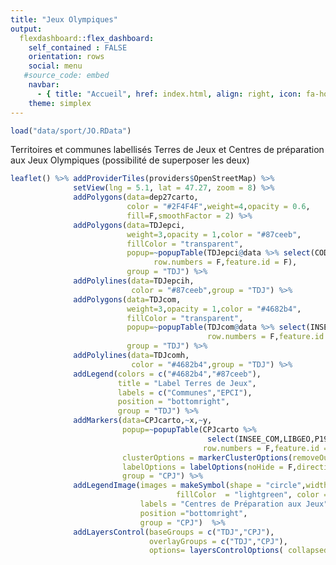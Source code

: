 ```yaml
---
title: "Jeux Olympiques"
output: 
  flexdashboard::flex_dashboard:
    self_contained : FALSE
    orientation: rows
    social: menu
   #source_code: embed
    navbar:
      - { title: "Accueil", href: index.html, align: right, icon: fa-home }
    theme: simplex
---
```


```r
load("data/sport/JO.RData")
```


Territoires et communes labellisés Terres de Jeux et Centres de préparation aux Jeux Olympiques (possibilité de superposer les deux)

```r

leaflet() %>% addProviderTiles(providers$OpenStreetMap) %>% 
              setView(lng = 5.1, lat = 47.27, zoom = 8) %>%
              addPolygons(data=dep27carto,
                          color = "#2F4F4F",weight=4,opacity = 0.6,
                          fill=F,smoothFactor = 2) %>%
              addPolygons(data=TDJepci,
                          weight=3,opacity = 1,color = "#87ceeb",
                          fillColor = "transparent",
                          popup=~popupTable(TDJepci@data %>% select(CODE_EPCI,LIBGEO,P19_POP),
                                row.numbers = F,feature.id = F),
                          group = "TDJ") %>% 
              addPolylines(data=TDJepcih,
                           color = "#87ceeb",group = "TDJ") %>%
              addPolygons(data=TDJcom,
                          weight=3,opacity = 1,color = "#4682b4",
                          fillColor = "transparent",
                          popup=~popupTable(TDJcom@data %>% select(INSEE_COM,NOM,POPULATION),
                                            row.numbers = F,feature.id = F),
                          group = "TDJ") %>% 
              addPolylines(data=TDJcomh,
                           color = "#4682b4",group = "TDJ") %>%
              addLegend(colors = c("#4682b4","#87ceeb"),
                        title = "Label Terres de Jeux",
                        labels = c("Communes","EPCI"),
                        position = "bottomright",
                        group = "TDJ") %>%
              addMarkers(data=CPJcarto,~x,~y,
                         popup=~popupTable(CPJcarto %>%
                                            select(INSEE_COM,LIBGEO,P19_POP,structure, sport, perimetre, label=enveloppe),
                                           row.numbers = F,feature.id = F),
                         clusterOptions = markerClusterOptions(removeOutsideVisibleBounds = F),
                         labelOptions = labelOptions(noHide = F,direction = 'auto'),
                         group = "CPJ") %>%
              addLegendImage(images = makeSymbol(shape = "circle",width = 30,strokeWidth = 10,
                                     fillColor  = "lightgreen", color = "#adff2f", text="XX")  ,
                             labels = "Centres de Préparation aux Jeux" ,
                             position ="bottomright",
                             group = "CPJ")  %>%
              addLayersControl(baseGroups = c("TDJ","CPJ"),
                               overlayGroups = c("TDJ","CPJ"),
                               options= layersControlOptions( collapsed=F, autoZIndex=T) )

```




